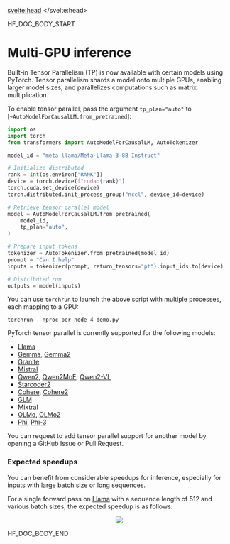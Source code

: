 <script lang="ts">
let fw: "pt" | "tf" = "pt";
onMount(() => {
    const urlParams = new URLSearchParams(window.location.search);
    fw = urlParams.get("fw") || "pt";
});
</script>
<svelte:head>
  <meta name="hf:doc:metadata" content={metadata} >
</svelte:head>

<!--HF DOCBUILD BODY START-->

HF_DOC_BODY_START

<!--Copyright 2024 The HuggingFace Team. All rights reserved.

Licensed under the Apache License, Version 2.0 (the "License"); you may not use this file except in compliance with
the License. You may obtain a copy of the License at

http://www.apache.org/licenses/LICENSE-2.0

Unless required by applicable law or agreed to in writing, software distributed under the License is distributed on
an "AS IS" BASIS, WITHOUT WARRANTIES OR CONDITIONS OF ANY KIND, either express or implied. See the License for the

⚠️ Note that this file is in Markdown but contain specific syntax for our doc-builder (similar to MDX) that may not be
rendered properly in your Markdown viewer.

-->

# Multi-GPU inference

Built-in Tensor Parallelism (TP) is now available with certain models using PyTorch. Tensor parallelism shards a model onto multiple GPUs, enabling larger model sizes, and parallelizes computations such as matrix multiplication.

To enable tensor parallel, pass the argument `tp_plan="auto"` to [`~AutoModelForCausalLM.from_pretrained`]:

```python
import os
import torch
from transformers import AutoModelForCausalLM, AutoTokenizer

model_id = "meta-llama/Meta-Llama-3-8B-Instruct"

# Initialize distributed
rank = int(os.environ["RANK"])
device = torch.device(f"cuda:{rank}")
torch.cuda.set_device(device)
torch.distributed.init_process_group("nccl", device_id=device)

# Retrieve tensor parallel model
model = AutoModelForCausalLM.from_pretrained(
    model_id,
    tp_plan="auto",
)

# Prepare input tokens
tokenizer = AutoTokenizer.from_pretrained(model_id)
prompt = "Can I help"
inputs = tokenizer(prompt, return_tensors="pt").input_ids.to(device)

# Distributed run
outputs = model(inputs)
```

You can use `torchrun` to launch the above script with multiple processes, each mapping to a GPU:

```
torchrun --nproc-per-node 4 demo.py
```

PyTorch tensor parallel is currently supported for the following models:
* [Llama](https://huggingface.co/docs/transformers/model_doc/llama#transformers.LlamaModel)
* [Gemma](https://huggingface.co/docs/transformers/en/model_doc/gemma), [Gemma2](https://huggingface.co/docs/transformers/en/model_doc/gemma2)
* [Granite](https://huggingface.co/docs/transformers/en/model_doc/granite)
* [Mistral](https://huggingface.co/docs/transformers/en/model_doc/mistral)
* [Qwen2](https://huggingface.co/docs/transformers/en/model_doc/qwen2), [Qwen2MoE](https://huggingface.co/docs/transformers/en/model_doc/qwen2_moe), [Qwen2-VL](https://huggingface.co/docs/transformers/v4.48.0/en/model_doc/qwen2_vl)
* [Starcoder2](https://huggingface.co/docs/transformers/en/model_doc/starcoder2)
* [Cohere](https://huggingface.co/docs/transformers/en/model_doc/cohere), [Cohere2](https://huggingface.co/docs/transformers/en/model_doc/cohere2)
* [GLM](https://huggingface.co/docs/transformers/en/model_doc/glm)
* [Mixtral](https://huggingface.co/docs/transformers/en/model_doc/mixtral)
* [OLMo](https://huggingface.co/docs/transformers/en/model_doc/olmo), [OLMo2](https://huggingface.co/docs/transformers/en/model_doc/olmo2)
* [Phi](https://huggingface.co/docs/transformers/en/model_doc/phi), [Phi-3](https://huggingface.co/docs/transformers/en/model_doc/phi3)

You can request to add tensor parallel support for another model by opening a GitHub Issue or Pull Request.

### Expected speedups

You can benefit from considerable speedups for inference, especially for inputs with large batch size or long sequences.

For a single forward pass on [Llama](https://huggingface.co/docs/transformers/model_doc/llama#transformers.LlamaModel) with a sequence length of 512 and various batch sizes, the expected speedup is as follows:

<div style="text-align: center">
<img src="https://huggingface.co/datasets/huggingface/documentation-images/resolve/main/transformers/Meta-Llama-3-8B-Instruct%2C%20seqlen%20%3D%20512%2C%20python%2C%20w_%20compile.png">
</div>


<!--HF DOCBUILD BODY END-->

HF_DOC_BODY_END


